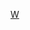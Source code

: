 {{Userbox
|border-c = 
|border-s = 
|id       = [[File:Logo of Unsplash.svg|45px|link=Unsplash]]
|id-c     = #ffffff
|id-s     = 20
|info     = <span style="color:white">这个用户使用'''[[Unsplash|<span style="color:#ff0000">Unsplash</span>]]'''寻找或分享照片。</span>
|info-c   = #1a1a1a
|info-s   = 12
|usercategory  = Unsplash 使用者
}}
<noinclude>[[Category:软件用户框模板|W]]</noinclude>